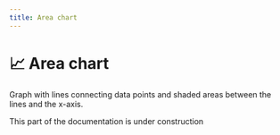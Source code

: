 ```yaml
---
title: Area chart
---
```



# 📈 Area chart

Graph with lines connecting data points and shaded areas between the lines and the x-axis.

<Alert variant="warning" className="mt-6" title="🚧 Coming soon...">
  This part of the documentation is under construction
</Alert>

